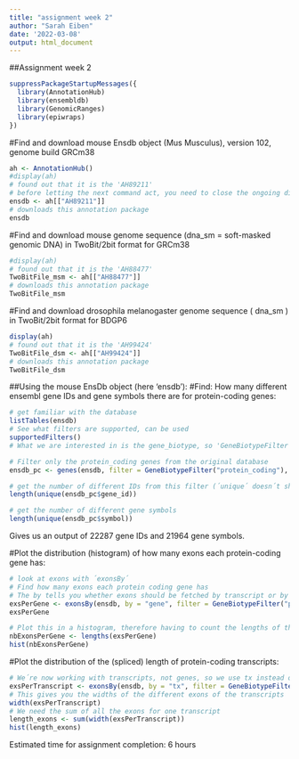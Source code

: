 ---
title: "assignment week 2"
author: "Sarah Eiben"
date: '2022-03-08'
output: html_document
---

##Assignment week 2

```{r}
suppressPackageStartupMessages({
  library(AnnotationHub)
  library(ensembldb)
  library(GenomicRanges)
  library(epiwraps)
})
```

#Find and download mouse Ensdb object (Mus Musculus), version 102, genome build GRCm38

```{r}
ah <- AnnotationHub()
#display(ah)
# found out that it is the 'AH89211'
# before letting the next command act, you need to close the ongoing display process
ensdb <- ah[["AH89211"]]
# downloads this annotation package
ensdb
```

#Find and download mouse genome sequence (dna_sm = soft-masked genomic DNA) in TwoBit/2bit format for GRCm38


```{r}
#display(ah)
# found out that it is the 'AH88477'
TwoBitFile_msm <- ah[["AH88477"]]
# downloads this annotation package
TwoBitFile_msm
```

#Find and download drosophila melanogaster genome sequence ( dna_sm ) in TwoBit/2bit format for BDGP6

```{r, eval=FALSE}
display(ah)
# found out that it is the 'AH99424'
TwoBitFile_dsm <- ah[["AH99424"]]
# downloads this annotation package
TwoBitFile_dsm
```

##Using the mouse EnsDb object (here 'ensdb'):
#Find: How many different ensembl gene IDs and gene symbols there are for protein-coding genes:

```{r}
# get familiar with the database
listTables(ensdb)
# See what filters are supported, can be used
supportedFilters()
# What we are interested in is the gene_biotype, so 'GeneBiotypeFilter'
```

```{r}
# Filter only the protein_coding genes from the original database
ensdb_pc <- genes(ensdb, filter = GeneBiotypeFilter("protein_coding"), columns = c("gene_id", "symbol"))

# get the number of different IDs from this filter (´unique´ doesn´t show doubles)
length(unique(ensdb_pc$gene_id))

# get the number of different gene symbols
length(unique(ensdb_pc$symbol))
```

Gives us an output of 22287 gene IDs and 21964 gene symbols.

#Plot the distribution (histogram) of how many exons each protein-coding gene has:

```{r}

# look at exons with ´exonsBy´
# Find how many exons each protein coding gene has
# The by tells you whether exons should be fetched by transcript or by gene (in TranscriptsBy it tells you whether to fetch by genes or by exons)
exsPerGene <- exonsBy(ensdb, by = "gene", filter = GeneBiotypeFilter("protein_coding"))
exsPerGene

# Plot this in a histogram, therefore having to count the lengths of the exons per gene
nbExonsPerGene <- lengths(exsPerGene)
hist(nbExonsPerGene)
```

#Plot the distribution of the (spliced) length of protein-coding transcripts:
```{r}
# We´re now working with transcripts, not genes, so we use tx instead of gene
exsPerTranscript <- exonsBy(ensdb, by = "tx", filter = GeneBiotypeFilter("protein_coding"))
# This gives you the widths of the different exons of the transcripts
width(exsPerTranscript)
# We need the sum of all the exons for one transcript
length_exons <- sum(width(exsPerTranscript))
hist(length_exons)
```

Estimated time for assignment completion: 6 hours